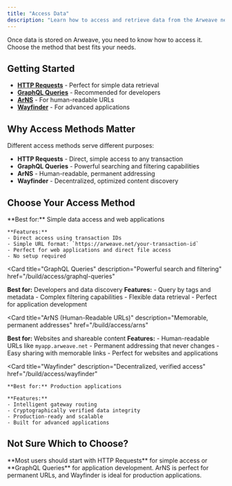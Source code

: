 ```yaml
---
title: "Access Data"
description: "Learn how to access and retrieve data from the Arweave network using various methods"
---
```


Once data is stored on Arweave, you need to know how to access it. Choose the method that best fits your needs.

## Getting Started

- [**HTTP Requests**](/how-to-access-data/http-requests) - Perfect for simple data retrieval
- [**GraphQL Queries**](/how-to-access-data/graphql-queries) - Recommended for developers
- [**ArNS**](/how-to-access-data/arns) - For human-readable URLs
- [**Wayfinder**](/how-to-access-data/wayfinder) - For advanced applications

## Why Access Methods Matter

Different access methods serve different purposes:

- **HTTP Requests** - Direct, simple access to any transaction
- **GraphQL Queries** - Powerful searching and filtering capabilities
- **ArNS** - Human-readable, permanent addressing
- **Wayfinder** - Decentralized, optimized content discovery

## Choose Your Access Method

<Cards>
  <Card
    title="HTTP Requests"
    description="Simple data retrieval"
    href="/build/access/http-requests"
  >
    **Best for:** Simple data access and web applications
    
    **Features:**
    - Direct access using transaction IDs
    - Simple URL format: `https://arweave.net/your-transaction-id`
    - Perfect for web applications and direct file access
    - No setup required
  </Card>

<Card
  title="GraphQL Queries"
  description="Powerful search and filtering"
  href="/build/access/graphql-queries"
>
  **Best for:** Developers and data discovery **Features:** - Query by tags and
  metadata - Complex filtering capabilities - Flexible data retrieval - Perfect
  for application development
</Card>

<Card
  title="ArNS (Human-Readable URLs)"
  description="Memorable, permanent addresses"
  href="/build/access/arns"
>
  **Best for:** Websites and shareable content **Features:** - Human-readable
  URLs like `myapp.arweave.net` - Permanent addressing that never changes - Easy
  sharing with memorable links - Perfect for websites and applications
</Card>

  <Card
    title="Wayfinder"
    description="Decentralized, verified access"
    href="/build/access/wayfinder"
  >
    **Best for:** Production applications
    
    **Features:**
    - Intelligent gateway routing
    - Cryptographically verified data integrity
    - Production-ready and scalable
    - Built for advanced applications
  </Card>
</Cards>

## Not Sure Which to Choose?

<Callout type="info">
  **Most users should start with HTTP Requests** for simple access or **GraphQL
  Queries** for application development. ArNS is perfect for permanent URLs, and
  Wayfinder is ideal for production applications.
</Callout>
